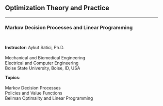 ## Optimization Theory and Practice {.center .smaller}
<!-- ###################################################################### -->

<hr>

### Markov Decision Processes and Linear Programming

<br/>

::: {layout="[120, 110]"}
__Instructor__: Aykut Satici, Ph.D. <br>
<br>
Mechanical and Biomedical Engineering <br>
Electrical and Computer Engineering <br>
Boise State University, Boise, ID, USA

__Topics__: <br><br>
Markov Decision Processes <br>
Policies and Value Functions <br>
Bellman Optimality and Linear Programming <br>
:::
